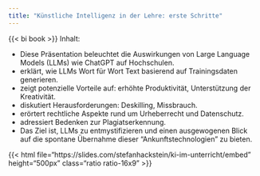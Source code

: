 ```yaml
---
title: "Künstliche Intelligenz in der Lehre: erste Schritte"
---
```


{{< bi book >}} Inhalt:

- Diese Präsentation beleuchtet die Auswirkungen von Large Language Models (LLMs) wie ChatGPT auf Hochschulen.
- erklärt, wie LLMs Wort für Wort Text basierend auf Trainingsdaten generieren.
- zeigt potenzielle Vorteile auf: erhöhte Produktivität, Unterstützung der Kreativität.
- diskutiert Herausforderungen: Deskilling, Missbrauch.
- erörtert rechtliche Aspekte rund um Urheberrecht und Datenschutz.
<!-- - gibt Empfehlungen zur Deklaration von KI-generierten Inhalten. -->
- adressiert Bedenken zur Plagiatserkennung.
- Das Ziel ist, LLMs zu entmystifizieren und einen ausgewogenen Blick auf die spontane Übernahme dieser "Ankunftstechnologien" zu bieten.

<!-- {{< revealjs file="../../slides/input/index.html" height="500px" class="ratio ratio-16x9" >}} -->

{{< html file="https://slides.com/stefanhackstein/ki-im-unterricht/embed" height="500px" class="ratio ratio-16x9" >}}